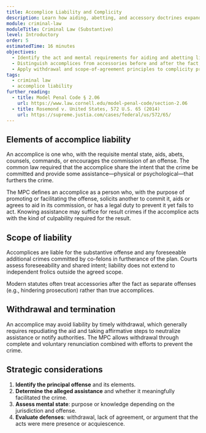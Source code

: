 ```yaml
---
title: Accomplice Liability and Complicity
description: Learn how aiding, abetting, and accessory doctrines expand liability beyond principal actors and how mental states shape complicity.
module: criminal-law
moduleTitle: Criminal Law (Substantive)
level: Introductory
order: 5
estimatedTime: 16 minutes
objectives:
  - Identify the act and mental requirements for aiding and abetting liability.
  - Distinguish accomplices from accessories before and after the fact, and analyze derivative liability limits.
  - Apply withdrawal and scope-of-agreement principles to complicity problems.
tags:
  - criminal law
  - accomplice liability
further_reading:
  - title: Model Penal Code § 2.06
    url: https://www.law.cornell.edu/model-penal-code/section-2.06
  - title: Rosemond v. United States, 572 U.S. 65 (2014)
    url: https://supreme.justia.com/cases/federal/us/572/65/
---
```


## Elements of accomplice liability

An accomplice is one who, with the requisite mental state, aids, abets, counsels, commands, or encourages the commission of an offense. The common law required that the accomplice share the intent that the crime be committed and provide some assistance—physical or psychological—that furthers the crime.

The MPC defines an accomplice as a person who, with the purpose of promoting or facilitating the offense, solicits another to commit it, aids or agrees to aid in its commission, or has a legal duty to prevent it yet fails to act. Knowing assistance may suffice for result crimes if the accomplice acts with the kind of culpability required for the result.

## Scope of liability

Accomplices are liable for the substantive offense and any foreseeable additional crimes committed by co-felons in furtherance of the plan. Courts assess foreseeability and shared intent; liability does not extend to independent frolics outside the agreed scope.

<Callout kind="note" title="After-the-fact assistance">
  Modern statutes often treat accessories after the fact as separate offenses (e.g., hindering prosecution) rather than true accomplices.
</Callout>

## Withdrawal and termination

An accomplice may avoid liability by timely withdrawal, which generally requires repudiating the aid and taking affirmative steps to neutralize assistance or notify authorities. The MPC allows withdrawal through complete and voluntary renunciation combined with efforts to prevent the crime.

## Strategic considerations

1. **Identify the principal offense** and its elements.
2. **Determine the alleged assistance** and whether it meaningfully facilitated the crime.
3. **Assess mental state**: purpose or knowledge depending on the jurisdiction and offense.
4. **Evaluate defenses**: withdrawal, lack of agreement, or argument that the acts were mere presence or acquiescence.
